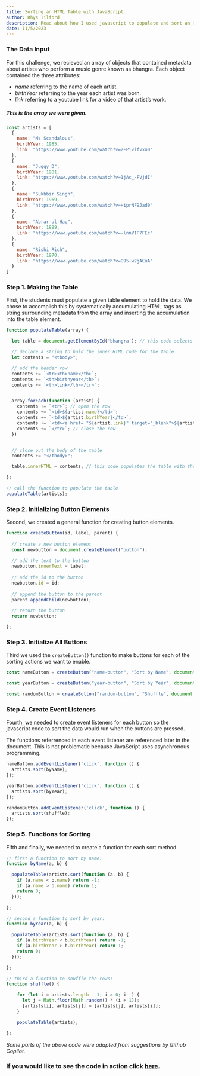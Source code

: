```yaml
---
title: Sorting an HTML Table with JavaScript
author: Rhys Tilford
description: Read about how I used javascript to populate and sort an HTML table.
date: 11/5/2023
---
```


### The Data Input

For this challenge, we recieved an array of objects that contained metadata about artists who perform a music genre known as bhangra. Each object contained the three attributes:

 - *name* referring to the name of each artist.
 - *birthYear* referring to the year each artist was born.
 - *link* referring to a youtube link for a video of that artist's work.

##### This is the array we were given.

```js
const artists = [
  {
    name: "Ms Scandalous",
    birthYear: 1985,
    link: "https://www.youtube.com/watch?v=2FPivlfvxu0"
  },
  {
    name: "Juggy D",
    birthYear: 1981,
    link: "https://www.youtube.com/watch?v=1jAc_-FVjdI"
  },
  {
    name: "Sukhbir Singh",
    birthYear: 1969,
    link: "https://www.youtube.com/watch?v=HiprNF9Jad0"
  },
  {
    name: "Abrar-ul-Haq",
    birthYear: 1989,
    link: "https://www.youtube.com/watch?v=-lnnVIP7FEc"
  },
  {
    name: "Rishi Rich",
    birthYear: 1970,
    link: "https://www.youtube.com/watch?v=O95-w2gACuA"
  }
]
```

### Step 1. Making the Table

First, the students must populate a given table element to hold the data. We chose to accomplish this by systematically accumulating HTML tags as string surrounding metadata from the array and inserting the accumulation into the table element.

```js
function populateTable(array) {

  let table = document.getElementById('bhangra'); // this code selects the table

  // declare a string to hold the inner HTML code for the table
  let contents = "<tbody>";

  // add the header row
  contents += `<tr><th>name</th>`;
  contents += `<th>birthyear</th>`;
  contents += `<th>link</th></tr>`;


  array.forEach(function (artist) {
    contents += `<tr>`; // open the row
    contents += `<td>${artist.name}</td>`;
    contents += `<td>${artist.birthYear}</td>`;
    contents += `<td><a href= "${artist.link}" target="_blank">${artist.link}</a></td>`;
    contents += `</tr>`; // close the row
  })


  // close out the body of the table
  contents += "</tbody>";

  table.innerHTML = contents; // this code populates the table with the contents string

};

// call the function to populate the table
populateTable(artists);
```

### Step 2. Initializing Button Elements

Second, we created a general function for creating button elements.

```js
function createButton(id, label, parent) {
 
  // create a new button element
  const newbutton = document.createElement("button");
 
  // add the text to the button
  newbutton.innerText = label;
 
  // add the id to the button
  newbutton.id = id;
 
  // append the button to the parent
  parent.appendChild(newbutton);

  // return the button
  return newbutton;

};
```
### Step 3. Initialize All Buttons

Third we used the `createButton()` function to make buttons for each of the sorting actions we want to enable.

```js
const nameButton = createButton("name-button", "Sort by Name", document.getElementById("sorting"));

const yearButton = createButton("year-button", "Sort by Year", document.getElementById("sorting"));

const randomButton = createButton("random-button", "Shuffle", document.getElementById("sorting"));
```

### Step 4. Create Event Listeners
Fourth, we needed to create event listeners for each button so the javascript code to sort the data would run when the buttons are pressed.

:::{.callout-note}
The functions referrenced in each event listener are referenced later in the document. This is not problematic because JavaScript uses asynchronous programming.
:::

```js
nameButton.addEventListener('click', function () {
  artists.sort(byName);
});

yearButton.addEventListener('click', function () {
  artists.sort(byYear);
});

randomButton.addEventListener('click', function () {
  artists.sort(shuffle);
});
```
### Step 5. Functions for Sorting

Fifth and finally, we needed to create a function for each sort method.

```js
// first a function to sort by name:
function byName(a, b) {

  populateTable(artists.sort(function (a, b) {
    if (a.name < b.name) return -1;
    if (a.name > b.name) return 1;
    return 0;
  }));

};

// second a function to sort by year:
function byYear(a, b) {

  populateTable(artists.sort(function (a, b) {
    if (a.birthYear < b.birthYear) return -1;
    if (a.birthYear > b.birthYear) return 1;
    return 0;
  }));

};

// third a function to shuffle the rows:
function shuffle() {

    for (let i = artists.length - 1; i > 0; i--) {
      let j = Math.floor(Math.random() * (i + 1));
      [artists[i], artists[j]] = [artists[j], artists[i]];
    }

    populateTable(artists);

};
```

*Some parts of the above code were adapted from suggestions by Github Copilot.*

### If you would like to see the code in action click [here](https://rctilford.github.io/CSC324/).
